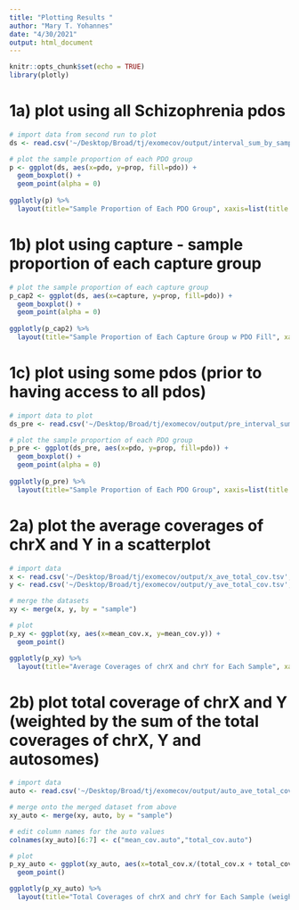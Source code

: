 ```yaml
---
title: "Plotting Results "
author: "Mary T. Yohannes"
date: "4/30/2021"
output: html_document
---
```


```r
knitr::opts_chunk$set(echo = TRUE)
library(plotly)
```

# 1a) plot using all Schizophrenia pdos 
```r
# import data from second run to plot 
ds <- read.csv('~/Desktop/Broad/tj/exomecov/output/interval_sum_by_sample.tsv', sep = "\t", header=T)

# plot the sample proportion of each PDO group
p <- ggplot(ds, aes(x=pdo, y=prop, fill=pdo)) +
  geom_boxplot() +
  geom_point(alpha = 0)
  
ggplotly(p) %>% 
  layout(title="Sample Proportion of Each PDO Group", xaxis=list(title = "PDO group", tickangle = 45), yaxis = list(title = "Proportion"))
```

# 1b) plot using capture - sample proportion of each capture group
```r
# plot the sample proportion of each capture group
p_cap2 <- ggplot(ds, aes(x=capture, y=prop, fill=pdo)) +
  geom_boxplot() +
  geom_point(alpha = 0)
  
ggplotly(p_cap2) %>% 
  layout(title="Sample Proportion of Each Capture Group w PDO Fill", xaxis=list(title = "Capture group", tickangle = 45), yaxis = list(title = "Proportion")) 
```

# 1c) plot using some pdos (prior to having access to all pdos)
```r
# import data to plot 
ds_pre <- read.csv('~/Desktop/Broad/tj/exomecov/output/pre_interval_sum_by_sample.tsv', sep = "\t", header=T)

# plot the sample proportion of each PDO group
p_pre <- ggplot(ds_pre, aes(x=pdo, y=prop, fill=pdo)) +
  geom_boxplot() +
  geom_point(alpha = 0)
  
ggplotly(p_pre) %>% 
  layout(title="Sample Proportion of Each PDO Group", xaxis=list(title = "PDO group", tickangle = 45), yaxis = list(title = "Proportion"))
```

# 2a) plot the average coverages of chrX and Y in a scatterplot 
```r
# import data 
x <- read.csv('~/Desktop/Broad/tj/exomecov/output/x_ave_total_cov.tsv', sep = "\t", header=T)
y <- read.csv('~/Desktop/Broad/tj/exomecov/output/y_ave_total_cov.tsv', sep = "\t", header=T)

# merge the datasets 
xy <- merge(x, y, by = "sample")

# plot 
p_xy <- ggplot(xy, aes(x=mean_cov.x, y=mean_cov.y)) +
  geom_point() 

ggplotly(p_xy) %>% 
  layout(title="Average Coverages of chrX and chrY for Each Sample", xaxis=list(title = "chrX Mean Coverage", tickangle = 45), yaxis = list(title = "chrY Mean Coverage"))
```

# 2b) plot total coverage of chrX and Y (weighted by the sum of the total coverages of chrX, Y and autosomes)
```r
# import data 
auto <- read.csv('~/Desktop/Broad/tj/exomecov/output/auto_ave_total_cov.tsv', sep = "\t", header=T)

# merge onto the merged dataset from above  
xy_auto <- merge(xy, auto, by = "sample")

# edit column names for the auto values 
colnames(xy_auto)[6:7] <- c("mean_cov.auto","total_cov.auto")

# plot 
p_xy_auto <- ggplot(xy_auto, aes(x=total_cov.x/(total_cov.x + total_cov.y + total_cov.auto), y=total_cov.y/(total_cov.x + total_cov.y + total_cov.auto))) +
  geom_point() 

ggplotly(p_xy_auto) %>% 
  layout(title="Total Coverages of chrX and chrY for Each Sample (weighted)", xaxis=list(title = "chrX Weighted Total Coverage", tickangle = 45), yaxis = list(title = "chrY Weighted Total Coverage"))
```



